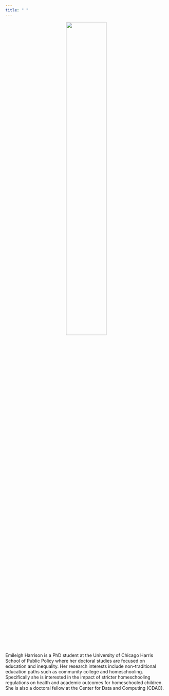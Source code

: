 ```yaml
---
title: " "
---
```


<center>
<img src="emileighharrison.github.io/files/circ_desk.PNG" style="width:50%">
</center>

Emileigh Harrison is a PhD student at the University of Chicago Harris School of Public Policy where her doctoral studies are focused on education and inequality. Her research interests include non-traditional education paths such as community college and homeschooling. Specifically she is interested in the impact of stricter homeschooling regulations on health and academic outcomes for homeschooled children. She is also a doctoral fellow at the Center for Data and Computing (CDAC).


